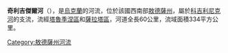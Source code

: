 '''奇利吉傑爾河'''（{{lang-uk|Чилігідер}}），是[[烏克蘭|烏克蘭]]的河流，位於該國西南部[[敖德薩州|敖德薩州]]，屬於[[科吉利尼克河|科吉利尼克河]]的支流，流經[[塔魯季涅區|塔魯季涅區]]和[[薩拉塔區|薩拉塔區]]，河道全長60公里，流域面積334平方公里。

{{DEFAULTSORT:Чилігідер}}
[[Category:敖德薩州河流|Category:敖德薩州河流]]


{{Ukraine-river-stub}}